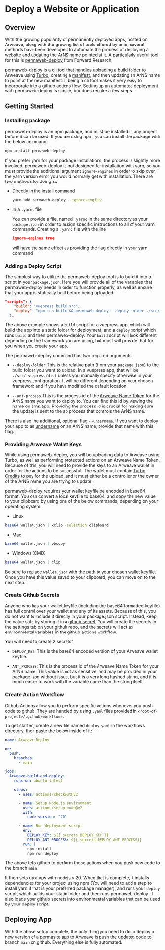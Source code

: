 
<HeroPattern />

# Deploy a Website or Application

## Overview

With the growing popularity of permanently deployed apps, hosted on Arweave, along with the growing list of tools offered by ar.io, several methods have been developed to automate the process of deploying a website and updating the ArNS name pointed at it. A particularly useful tool for this is [permaweb-deploy](https://github.com/permaweb/permaweb-deploy) from Forward Research.

permaweb-deploy is a cli tool that handles uploading a build folder to Arweave using [Turbo](https://docs.ardrive.io/docs/turbo/what-is-turbo.html), creating a [manifest](/learn/concepts/manifests), and then updating an ArNS name to point at the new manifest. It being a cli tool makes it very easy to incorporate into a github actions flow. Setting up an automated deployment with permaweb-deploy is simple, but does require a few steps.

## Getting Started

### Installing package

permaweb-deploy is an npm package, and must be installed in any project before it can be used. If you are using npm, you can install the package with the below command:

```bash
npm install permaweb-deploy
```

If you prefer yarn for your package installations, the process is slightly more involved. permaweb-deploy is not designed for installation with yarn, so you must provide the additional argument `ignore-engines` in order to skip over the yarn version error you would normally get with installation. There are two methods for doing so:

- Directly in the install command

    ```bash
    yarn add permaweb-deploy --ignore-engines
    ```

- In a `.yarnc` file

    You can provide a file, named `.yarnc` in the same directory as your `package.json` in order to assign specific instructions to all of your yarn commands. Creating a `.yarnc` file with the line 

    ```json
    ignore-engines true
    ```

    will have the same effect as providing the flag directly in your yarn command

### Adding a Deploy Script

The simplest way to utilize the permaweb-deploy tool is to build it into a script in your `package.json`. Here you will provide all of the variables that permaweb-deploy needs in order to function properly, as well as ensure that your app is statically built before being uploaded.

```json
"scripts": {
    "build": "vuepress build src",
    "deploy": "npm run build && permaweb-deploy --deploy-folder ./src/.vuepress/dist --ant-process $DEPLOY_ANT_PROCESS_ID"
  },
```

The above example shows a `build` script for a vuepress app, which will build the app into a static folder for deployment, and a `deploy` script which runs `build` and then permaweb-deploy. Your `build` script will look different depending on the framework you are using, but most will provide that for you when you create your app.

The permaweb-deploy command has two required arguments:

- `--deploy-folder`
    This is the relative path (from your `package.json`) to the build folder you want to upload. In a vuepress app, that will be `./src/.vuepress/dist` unless you manually specify otherwise in your vuepress configuration. It will be different depending on your chosen framework and if you have modified the default location.

- `--ant-process`
    This is the process id of the [Arweave Name Token](/learn/concepts/arns#arweave-name-token-ant) for the ArNS name you want to deploy to. You can find this id by viewing the name on [arns.app](https://arns.app). Providing the process id is crucial for making sure the update is sent to the ao process that controls the ArNS name.

There is also the additional, optional flag `--undername`. If you want to deploy your app to an [undername](/learn/concepts/arns#under_names) on an ArNS name, provide that name with this flag.

### Providing Arweave Wallet Keys

While using permaweb-deploy, you will be uploading data to Arweave using Turbo, as well as performing protected actions on an Arweave Name Token. Because of this, you will need to provide the keys to an Arweave wallet in order for the actions to be successful. The wallet must contain [Turbo Credits](https://ardrive.io/turbo-bundler/) to pay for the upload, and it must either be a controller or the owner of the ArNS name you are trying to update.

permaweb-deploy requires your wallet keyfile be encoded in base64 format. You can convert a local keyfile to base64, and copy the new value to your clipboard by using one of the below commands, depending on your operating system:

- Linux

```bash
base64 wallet.json | xclip -selection clipboard
```

- Mac

```bash
base64 wallet.json | pbcopy
```

- Windows (CMD)

```bash
base64 wallet.json | clip
```

Be sure to replace `wallet.json` with the path to your chosen wallet keyfile. Once you have this value saved to your clipboard, you can move on to the next step.

### Create Github Secrets

Anyone who has your wallet keyfile (including the base64 formatted keyfile) has full control over your wallet and any of its assets. Because of this, you do not want to include it directly in your package.json script. Instead, keep the value safe by storing it in a [github secret](https://docs.github.com/en/actions/security-for-github-actions/security-guides/using-secrets-in-github-actions). You will create the secrets in the settings tab on your github repo, and the secrets will act as environmental variables in the github actions workflow.

You will need to create 2 secrets"

- `DEPLOY_KEY`: This is the base64 encoded version of your Arweave wallet keyfile.

- `ANT_PROCESS`: This is the process id of the Arweave Name Token for your ArNS name. This value is not as sensitive, and may be provided in your package.json without issue, but it is a very long hashed string, and it is much easier to work with the variable name than the string itself.

### Create Action Workflow

Github Actions allow you to perform specific actions whenever you push code to github. They are handled by using `.yaml` files provided in `<root-of-project>/.github/workflows`.

To get started, create a new file named `deploy.yaml` in the workflows directory, then paste the below inside of it:

```yaml
name: Arweave Deploy

on:
  push:
    branches:
      - main

jobs:
  Arweave-build-and-deploy:
    runs-on: ubuntu-latest

    steps:
      - uses: actions/checkout@v2

      - name: Setup Node.js environment
        uses: actions/setup-node@v2
        with:
          node-version: "20"

      - name: Run deployment script
        env:
          DEPLOY_KEY: ${{ secrets.DEPLOY_KEY }}
          DEPLOY_ANT_PROCESS: ${{ secrets.DEPLOY_ANT_PROCESS}}
        run: |
          npm install
          npm run deploy
```

The above tells github to perform these actions when you push new code to the branch `main`

It then sets up a vps with nodejs v 20. When that is complete, it installs dependencies for your project using npm (You will need to add a step to install yarn if that is your preferred package manager), and runs your `deploy` script, which builds your static folder and then runs permaweb-deploy. It also loads your github secrets into environmental variables that can be used by your deploy script.

## Deploying App

With the above setup complete, the only thing you need to do to deploy a new version of a permasite app to Arweave is push the updated code to branch `main` on github. Everything else is fully automated.